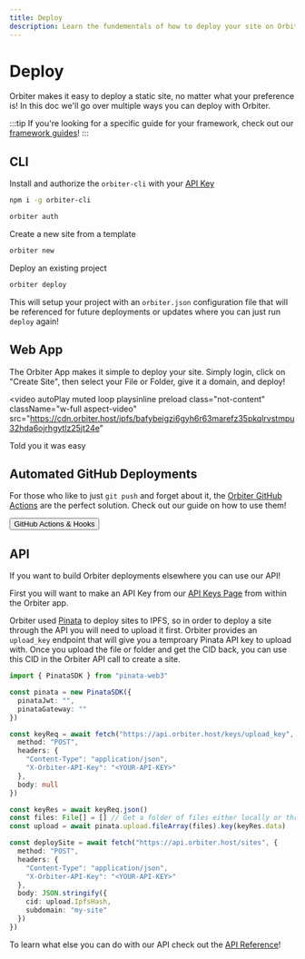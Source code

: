 ```yaml
---
title: Deploy
description: Learn the fundementals of how to deploy your site on Orbiter
---
```



# Deploy

Orbiter makes it easy to deploy a static site, no matter what your preference is! In this doc we'll go over multiple ways you can deploy with Orbiter.

:::tip
If you're looking for a specific guide for your framework, check out our [framework guides](/frameworks)!
:::


## CLI

Install and authorize the `orbiter-cli` with your [API Key](https//app.orbiter.host/api-keys)

```bash [terminal]
npm i -g orbiter-cli

orbiter auth
```

Create a new site from a template

```bash [terminal]
orbiter new
```

Deploy an existing project

```bash [terminal]
orbiter deploy
```

This will setup your project with an `orbiter.json` configuration file that will be referenced for future deployments or updates where you can just run `deploy` again!

## Web App

The Orbiter App makes it simple to deploy your site. Simply login, click on "Create Site", then select your File or Folder, give it a domain, and deploy!

<video
  autoPlay
  muted
  loop
  playsinline
  preload
  class="not-content"
  className="w-full aspect-video"
  src="https://cdn.orbiter.host/ipfs/bafybeigzi6gyh6r63marefz35pkqlrvstmpu32hda6ojrhgytlz25jt24e"
></video>

Told you it was easy

## Automated GitHub Deployments

For those who like to just `git push` and forget about it, the [Orbiter GitHub Actions](/github-actions-and-hooks) are the perfect solution. Check out our guide on how to use them!

<Button href="/github-actions-and-hooks">GitHub Actions & Hooks</Button>

## API

If you want to build Orbiter deployments elsewhere you can use our API!

First you will want to make an API Key from our [API Keys Page](https://app.orbiter.host/api-keys) from within the Orbiter app.

Orbiter used [Pinata](https://pinata.cloud) to deploy sites to IPFS, so in order to deploy a site through the API you will need to upload it first. Orbiter provides an `upload_key` endpoint that will give you a temproary Pinata API key to upload with. Once you upload the file or folder and get the CID back, you can use this CID in the Orbiter API call to create a site.

```typescript
import { PinataSDK } from "pinata-web3"

const pinata = new PinataSDK({
  pinataJwt: "",
  pinataGateway: ""
})

const keyReq = await fetch("https://api.orbiter.host/keys/upload_key", {
  method: "POST",
  headers: {
    "Content-Type": "application/json",
    "X-Orbiter-API-Key": "<YOUR-API-KEY>"
  },
  body: null
})

const keyRes = await keyReq.json()
const files: File[] = [] // Get a folder of files either locally or through a front end
const upload = await pinata.upload.fileArray(files).key(keyRes.data)

const deploySite = await fetch("https://api.orbiter.host/sites", {
  method: "POST",
  headers: {
    "Content-Type": "application/json",
    "X-Orbiter-API-Key": "<YOUR-API-KEY>"
  },
  body: JSON.stringify({
    cid: upload.IpfsHash,
    subdomain: "my-site"
  })
})
```

To learn what else you can do with our API check out the [API Reference](/api-reference)!
